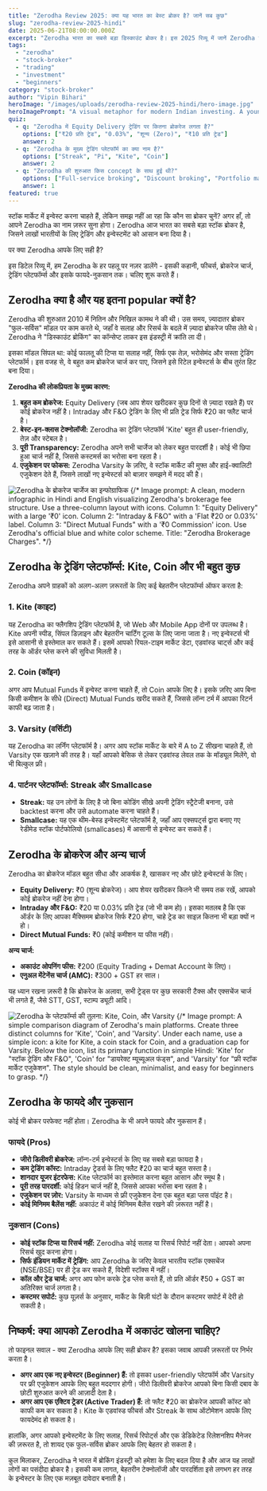 ```yaml
---
title: "Zerodha Review 2025: क्या यह भारत का बेस्ट ब्रोकर है? जानें सब कुछ"
slug: "zerodha-review-2025-hindi"
date: 2025-06-21T08:00:00.000Z
excerpt: "Zerodha भारत का सबसे बड़ा डिस्काउंट ब्रोकर है। इस 2025 रिव्यू में जानें Zerodha के फायदे, नुकसान, ब्रोकरेज चार्ज, और Kite, Coin जैसे प्लेटफॉर्म्स के बारे में। क्या यह आपके लिए सही चॉइस है?"
tags:
  - "zerodha"
  - "stock-broker"
  - "trading"
  - "investment"
  - "beginners"
category: "stock-broker"
author: "Vipin Bihari"
heroImage: "/images/uploads/zerodha-review-2025-hindi/hero-image.jpg"
heroImagePrompt: "A visual metaphor for modern Indian investing. A young, confident Indian man in his late 20s uses the Zerodha Kite app on his smartphone. The background is a dynamic, symbolic blend of Mumbai's Dalal Street and a glowing, upward-trending stock chart. The atmosphere is optimistic, tech-forward, and empowering, with a clean blue and white color palette. The focus is on the phone screen, which acts as a portal to financial growth."
quiz:
  - q: "Zerodha में Equity Delivery ट्रेडिंग पर कितना ब्रोकरेज लगता है?"
    options: ["₹20 प्रति ट्रेड", "0.03%", "शून्य (Zero)", "₹10 प्रति ट्रेड"]
    answer: 2
  - q: "Zerodha के मुख्य ट्रेडिंग प्लेटफॉर्म का क्या नाम है?"
    options: ["Streak", "Pi", "Kite", "Coin"]
    answer: 2
  - q: "Zerodha की शुरुआत किस concept के साथ हुई थी?"
    options: ["Full-service broking", "Discount broking", "Portfolio management", "Wealth management"]
    answer: 1
featured: true
---
```


स्टॉक मार्केट में इन्वेस्ट करना चाहते हैं, लेकिन समझ नहीं आ रहा कि कौन सा ब्रोकर चुनें? अगर हाँ, तो आपने Zerodha का नाम ज़रूर सुना होगा। Zerodha आज भारत का सबसे बड़ा स्टॉक ब्रोकर है, जिसने लाखों भारतीयों के लिए ट्रेडिंग और इन्वेस्टमेंट को आसान बना दिया है।

पर क्या Zerodha आपके लिए सही है?

इस डिटेल रिव्यू में, हम Zerodha के हर पहलू पर नज़र डालेंगे - इसकी कहानी, फीचर्स, ब्रोकरेज चार्ज, ट्रेडिंग प्लेटफॉर्म्स और इसके फायदे-नुकसान तक। चलिए शुरू करते हैं।

## Zerodha क्या है और यह इतना popular क्यों है?

Zerodha की शुरुआत 2010 में नितिन और निखिल कामथ ने की थी। उस समय, ज़्यादातर ब्रोकर "फुल-सर्विस" मॉडल पर काम करते थे, जहाँ वे सलाह और रिसर्च के बदले में ज़्यादा ब्रोकरेज फीस लेते थे। Zerodha ने "डिस्काउंट ब्रोकिंग" का कॉन्सेप्ट लाकर इस इंडस्ट्री में क्रांति ला दी।

इसका मॉडल सिंपल था: कोई फालतू की टिप्स या सलाह नहीं, सिर्फ एक तेज़, भरोसेमंद और सस्ता ट्रेडिंग प्लेटफॉर्म। इस वजह से, वे बहुत कम ब्रोकरेज चार्ज कर पाए, जिसने इसे रिटेल इन्वेस्टर्स के बीच तुरंत हिट बना दिया।

**Zerodha की लोकप्रियता के मुख्य कारण:**

1.  **बहुत कम ब्रोकरेज:** Equity Delivery (जब आप शेयर खरीदकर कुछ दिनों से ज़्यादा रखते हैं) पर कोई ब्रोकरेज नहीं है। Intraday और F&O ट्रेडिंग के लिए भी प्रति ट्रेड सिर्फ ₹20 का फ्लैट चार्ज है।
2.  **बेस्ट-इन-क्लास टेक्नोलॉजी:** Zerodha का ट्रेडिंग प्लेटफॉर्म 'Kite' बहुत ही user-friendly, तेज़ और स्टेबल है।
3.  **पूरी Transparency:** Zerodha अपने सभी चार्जेज को लेकर बहुत पारदर्शी है। कोई भी छिपा हुआ चार्ज नहीं है, जिससे कस्टमर्स का भरोसा बना रहता है।
4.  **एजुकेशन पर फोकस:** Zerodha Varsity के ज़रिए, वे स्टॉक मार्केट की मुफ्त और हाई-क्वालिटी एजुकेशन देते हैं, जिसने लाखों नए इन्वेस्टर्स को बाज़ार समझने में मदद की है।

![Zerodha के ब्रोकरेज चार्जेज का इन्फोग्राफिक](/images/uploads/zerodha-review-2025-hindi/brokerage-charges.jpg)
{/* Image prompt: A clean, modern infographic in Hindi and English visualizing Zerodha's brokerage fee structure. Use a three-column layout with icons. Column 1: "Equity Delivery" with a large '₹0' icon. Column 2: "Intraday & F&O" with a 'Flat ₹20 or 0.03%' label. Column 3: "Direct Mutual Funds" with a '₹0 Commission' icon. Use Zerodha's official blue and white color scheme. Title: "Zerodha Brokerage Charges". */}

## Zerodha के ट्रेडिंग प्लेटफॉर्म्स: Kite, Coin और भी बहुत कुछ

Zerodha अपने ग्राहकों को अलग-अलग ज़रूरतों के लिए कई बेहतरीन प्लेटफॉर्म्स ऑफर करता है:

### 1. Kite (काइट)
यह Zerodha का फ्लैगशिप ट्रेडिंग प्लेटफॉर्म है, जो Web और Mobile App दोनों पर उपलब्ध है। Kite अपनी स्पीड, सिंपल डिज़ाइन और बेहतरीन चार्टिंग टूल्स के लिए जाना जाता है। नए इन्वेस्टर्स भी इसे आसानी से इस्तेमाल कर सकते हैं। इसमें आपको रियल-टाइम मार्केट डेटा, एडवांस्ड चार्ट्स और कई तरह के ऑर्डर प्लेस करने की सुविधा मिलती है।

### 2. Coin (कॉइन)
अगर आप Mutual Funds में इन्वेस्ट करना चाहते हैं, तो Coin आपके लिए है। इसके ज़रिए आप बिना किसी कमीशन के सीधे (Direct) Mutual Funds खरीद सकते हैं, जिससे लॉन्ग टर्म में आपका रिटर्न काफी बढ़ जाता है।

### 3. Varsity (वर्सिटी)
यह Zerodha का लर्निंग प्लेटफॉर्म है। अगर आप स्टॉक मार्केट के बारे में A to Z सीखना चाहते हैं, तो Varsity एक खज़ाने की तरह है। यहाँ आपको बेसिक से लेकर एडवांस्ड लेवल तक के मॉड्यूल मिलेंगे, वो भी बिल्कुल फ्री।

### 4. पार्टनर प्लेटफॉर्म्स: Streak और Smallcase
*   **Streak:** यह उन लोगों के लिए है जो बिना कोडिंग सीखे अपनी ट्रेडिंग स्ट्रैटेजी बनाना, उसे backtest करना और उसे automate करना चाहते हैं।
*   **Smallcase:** यह एक थीम-बेस्ड इन्वेस्टमेंट प्लेटफॉर्म है, जहाँ आप एक्सपर्ट्स द्वारा बनाए गए रेडीमेड स्टॉक पोर्टफोलियो (smallcases) में आसानी से इन्वेस्ट कर सकते हैं।

## Zerodha के ब्रोकरेज और अन्य चार्ज

Zerodha का ब्रोकरेज मॉडल बहुत सीधा और आकर्षक है, खासकर नए और छोटे इन्वेस्टर्स के लिए।

*   **Equity Delivery:** ₹0 (शून्य ब्रोकरेज)। आप शेयर खरीदकर कितने भी समय तक रखें, आपको कोई ब्रोकरेज नहीं देना होगा।
*   **Intraday और F&O:** ₹20 या 0.03% प्रति ट्रेड (जो भी कम हो)। इसका मतलब है कि एक ऑर्डर के लिए आपका मैक्सिमम ब्रोकरेज सिर्फ ₹20 होगा, चाहे ट्रेड का साइज़ कितना भी बड़ा क्यों न हो।
*   **Direct Mutual Funds:** ₹0 (कोई कमीशन या फीस नहीं)।

**अन्य चार्ज:**
*   **अकाउंट ओपनिंग फीस:** ₹200 (Equity Trading + Demat Account के लिए)।
*   **एनुअल मेंटेनेंस चार्ज (AMC):** ₹300 + GST हर साल।

यह ध्यान रखना ज़रूरी है कि ब्रोकरेज के अलावा, सभी ट्रेड्स पर कुछ सरकारी टैक्स और एक्सचेंज चार्ज भी लगते हैं, जैसे STT, GST, स्टाम्प ड्यूटी आदि।

![Zerodha के प्लेटफॉर्म्स की तुलना: Kite, Coin, और Varsity](/images/uploads/zerodha-review-2025-hindi/platforms-comparison.jpg)
{/* Image prompt: A simple comparison diagram of Zerodha's main platforms. Create three distinct columns for 'Kite', 'Coin', and 'Varsity'. Under each name, use a simple icon: a kite for Kite, a coin stack for Coin, and a graduation cap for Varsity. Below the icon, list its primary function in simple Hindi: 'Kite' for "स्टॉक ट्रेडिंग और F&O", 'Coin' for "डायरेक्ट म्यूच्यूअल फंड्स", and 'Varsity' for "फ्री स्टॉक मार्केट एजुकेशन". The style should be clean, minimalist, and easy for beginners to grasp. */}

## Zerodha के फायदे और नुकसान

कोई भी ब्रोकर परफेक्ट नहीं होता। Zerodha के भी अपने फायदे और नुकसान हैं।

### फायदे (Pros)
*   **जीरो डिलीवरी ब्रोकरेज:** लॉन्ग-टर्म इन्वेस्टर्स के लिए यह सबसे बड़ा फायदा है।
*   **कम ट्रेडिंग कॉस्ट:** Intraday ट्रेडर्स के लिए फ्लैट ₹20 का चार्ज बहुत सस्ता है।
*   **शानदार यूजर इंटरफेस:** Kite प्लेटफॉर्म का इस्तेमाल करना बहुत आसान और स्मूथ है।
*   **पूरी तरह पारदर्शी:** कोई हिडन चार्ज नहीं है, जिससे आपका भरोसा बना रहता है।
*   **एजुकेशन पर ज़ोर:** Varsity के माध्यम से फ्री एजुकेशन देना एक बहुत बड़ा प्लस पॉइंट है।
*   **कोई मिनिमम बैलेंस नहीं:** अकाउंट में कोई मिनिमम बैलेंस रखने की ज़रूरत नहीं है।

### नुकसान (Cons)
*   **कोई स्टॉक टिप्स या रिसर्च नहीं:** Zerodha कोई सलाह या रिसर्च रिपोर्ट नहीं देता। आपको अपना रिसर्च खुद करना होगा।
*   **सिर्फ इंडियन मार्केट में ट्रेडिंग:** आप Zerodha के जरिए केवल भारतीय स्टॉक एक्सचेंज (NSE/BSE) पर ही ट्रेड कर सकते हैं, विदेशी स्टॉक्स में नहीं।
*   **कॉल और ट्रेड चार्ज:** अगर आप फोन करके ट्रेड प्लेस करते हैं, तो प्रति ऑर्डर ₹50 + GST का अतिरिक्त चार्ज लगता है।
*   **कस्टमर सपोर्ट:** कुछ यूज़र्स के अनुसार, मार्केट के बिज़ी घंटों के दौरान कस्टमर सपोर्ट में देरी हो सकती है।

## निष्कर्ष: क्या आपको Zerodha में अकाउंट खोलना चाहिए?

तो फाइनल सवाल - क्या Zerodha आपके लिए सही ब्रोकर है? इसका जवाब आपकी ज़रूरतों पर निर्भर करता है।

*   **अगर आप एक नए इन्वेस्टर (Beginner) हैं:** तो इसका user-friendly प्लेटफॉर्म और Varsity पर फ्री एजुकेशन आपके लिए बहुत मददगार होगी। जीरो डिलीवरी ब्रोकरेज आपको बिना किसी दबाव के छोटी शुरुआत करने की आज़ादी देता है।
*   **अगर आप एक एक्टिव ट्रेडर (Active Trader) हैं:** तो फ्लैट ₹20 का ब्रोकरेज आपकी कॉस्ट को काफी कम कर सकता है। Kite के एडवांस्ड फीचर्स और Streak के साथ ऑटोमेशन आपके लिए फायदेमंद हो सकता है।

हालांकि, अगर आपको इन्वेस्टमेंट के लिए सलाह, रिसर्च रिपोर्ट्स और एक डेडिकेटेड रिलेशनशिप मैनेजर की ज़रूरत है, तो शायद एक फुल-सर्विस ब्रोकर आपके लिए बेहतर हो सकता है।

कुल मिलाकर, Zerodha ने भारत में ब्रोकिंग इंडस्ट्री को हमेशा के लिए बदल दिया है और आज यह लाखों लोगों का पसंदीदा ब्रोकर है। इसकी कम लागत, बेहतरीन टेक्नोलॉजी और पारदर्शिता इसे लगभग हर तरह के इन्वेस्टर के लिए एक मज़बूत दावेदार बनाती है।